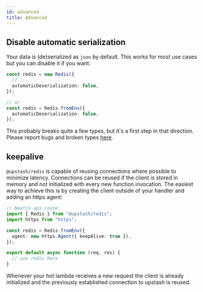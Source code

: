 ```yaml
---
id: advanced
title: Advanced
---
```


## Disable automatic serialization

Your data is (de)serialized as `json` by default. This works for most use cases
but you can disable it if you want:

```ts
const redis = new Redis({
  // ...
  automaticDeserialization: false,
});

// or
const redis = Redis.fromEnv({
  automaticDeserialization: false,
});
```

This probably breaks quite a few types, but it's a first step in that direction.
Please report bugs and broken types
[here](https://github.com/upstash/upstash-redis/issues/49).

## keepalive

`@upstash/redis` is capable of reusing connections where possible to minimize
latency. Connections can be reused if the client is stored in memory and not
initialized with every new function invocation. The easiest way to achieve this
is by creating the client outside of your handler and adding an https agent:

```ts
// Nextjs api route
import { Redis } from "@upstash/redis";
import https from "https";

const redis = Redis.fromEnv({
  agent: new https.Agent({ keepAlive: true }),
});

export default async function (req, res) {
  // use redis here
}
```

Whenever your hot lambda receives a new request the client is already
initialized and the previously established connection to upstash is reused.
